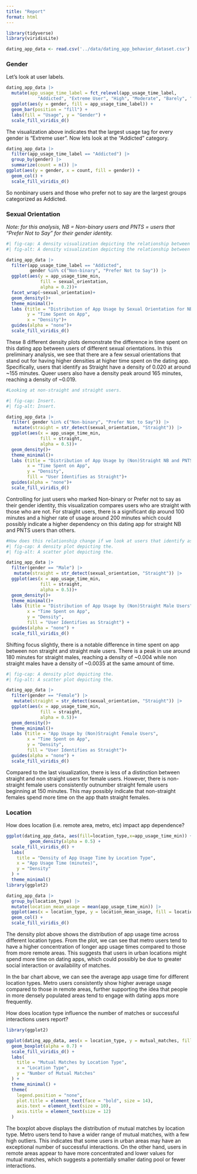 ```yaml
---
title: "Report"
format: html
---
```


```r
library(tidyverse)
library(viridisLite)
```

```r
dating_app_data <- read.csv('../data/dating_app_behavior_dataset.csv')
```

### Gender

Let's look at user labels. 

```r
dating_app_data |>
  mutate(app_usage_time_label = fct_relevel(app_usage_time_label,
            "Addicted", "Extreme User", "High", "Moderate", "Barely", "Low", "Very Low")) |>
  ggplot(aes(y = gender, fill = app_usage_time_label)) +
  geom_bar(position = "fill") +
  labs(fill = "Usage", y = "Gender") +
  scale_fill_viridis_d() 
```
The visualization above indicates that the largest usage tag for every gender is "Extreme user". Now lets look at the "Addicted" category.

```r
dating_app_data |>
  filter(app_usage_time_label == "Addicted") |>
  group_by(gender) |>
  summarize(count = n()) |>
ggplot(aes(y = gender, x = count, fill = gender)) +
  geom_col() +
  scale_fill_viridis_d()
```
So nonbinary users and those who prefer not to say are the largest groups categorized as Addicted.

### Sexual Orientation
*Note: for this analysis, NB = Non-binary users and PNTS = users that "Prefer Not to Say" for their gender identity.* 

```r
#| fig-cap: A density visualization depicting the relationship between time spent on app sexual orientation for the gender identities that had the highest rates of "addicted" users as per our analysis with the gender identity factor. 
#| fig-alt: A density visualization depicting the relationship between time spent on app sexual orientation for the gender identities that had the highest rates of "addicted" users as per our analysis with the gender identity factor. 

dating_app_data |>
  filter(app_usage_time_label == "Addicted",
         gender %in% c("Non-binary", "Prefer Not to Say")) |>
  ggplot(aes(y = app_usage_time_min,
             fill = sexual_orientation,
             alpha = 0.2))+
  facet_wrap(~sexual_orientation)+
  geom_density()+
  theme_minimal()+ 
  labs (title = "Distribution of App Usage by Sexual Orientation for NB and PNTS Users", 
        y = "Time Spent on App", 
        x = "Density")+ 
  guides(alpha = "none")+
  scale_fill_viridis_d()    
```
These 8 different density plots demonstrate the difference in time spent on this dating app between users of different sexual orientations. In this preliminary analysis, we see that there are a few sexual orientations that stand out for having higher densities at higher time spent on the dating app. Specifically, users that identify as Straight have a density of 0.020 at around ~155 minutes. Queer users also have a density peak around 165 minutes, reaching a density of ~0.019.

```r
#Looking at non-straight and straight users.

#| fig-cap: Insert. 
#| fig-alt: Insert.

dating_app_data |>
  filter( gender %in% c("Non-binary", "Prefer Not to Say")) |>
   mutate(straight = str_detect(sexual_orientation, "Straight")) |>
  ggplot(aes(x = app_usage_time_min,
             fill = straight,
             alpha = 0.5))+
  geom_density()+
  theme_minimal()+ 
  labs (title = "Distribution of App Usage by (Non)Straight NB and PNTS Users", 
        x = "Time Spent on App", 
        y = "Density",
        fill = "User Identifies as Straight")+ 
  guides(alpha = "none")+
  scale_fill_viridis_d()    
```
Controlling for just users who marked Non-binary or Prefer not to say as their gender identity, this visualization compares users who are straight with those who are not. For straight users, there is a significant dip around 100 minutes and a higher rate of usage around 200 minutes which could possibly indicate a higher dependency on this dating app for straight NB and PNTS users than others.

```r
#How does this relationship change if we look at users that identify as male?
#| fig-cap: A density plot depicting the. 
#| fig-alt: A scatter plot depicting the.

dating_app_data |>
  filter(gender == "Male") |>
   mutate(straight = str_detect(sexual_orientation, "Straight")) |>
  ggplot(aes(x = app_usage_time_min,
             fill = straight,
             alpha = 0.5))+
  geom_density()+
  theme_minimal()+ 
  labs (title = "Distribution of App Usage by (Non)Straight Male Users", 
        x = "Time Spent on App", 
        y = "Density",
        fill = "User Identifies as Straight") + 
  guides(alpha = "none") +
  scale_fill_viridis_d()   
```
Shifting focus slightly, there is a notable difference in time spent on app between non straight and straight male users. There is a peak in use around 180 minutes for straight males, reaching a density of ~0.004 while non straight males have a density of ~0.0035 at the same amount of time.

```r
#| fig-cap: A density plot depicting the. 
#| fig-alt: A scatter plot depicting the.

dating_app_data |>
  filter(gender == "Female") |>
   mutate(straight = str_detect(sexual_orientation, "Straight")) |>
  ggplot(aes(x = app_usage_time_min,
             fill = straight,
             alpha = 0.5))+
  geom_density()+
  theme_minimal()+ 
  labs (title = "App Usage by (Non)Straight Female Users", 
        x = "Time Spent on App", 
        y = "Density",
        fill = "User Identifies as Straight")+ 
  guides(alpha = "none") +
  scale_fill_viridis_d() 
```
Compared to the last visualization, there is less of a distinction between straight and non straight users for female users. However, there is non-straight female users consistently outnumber straight female users beginning at 150 minutes. This may possibly indicate that non-straight females spend more time on the app thatn straight females.


### Location

How does location (i.e. remote area, metro, etc) impact app dependence? 
```r
ggplot(dating_app_data, aes(fill=location_type,x=app_usage_time_min)) +
         geom_density(alpha = 0.5) +
  scale_fill_viridis_d() +
  labs(
    title = "Density of App Usage Time by Location Type",
    x = "App Usage Time (minutes)",
    y = "Density"
  ) +
  theme_minimal()
library(ggplot2)

dating_app_data |>
  group_by(location_type) |>
  mutate(location_mean_usage = mean(app_usage_time_min)) |>
  ggplot(aes(x = location_type, y = location_mean_usage, fill = location_type)) +  
  geom_col() +
  scale_fill_viridis_d()
```
The density plot above shows the distribution of app usage time across different location types. From the plot, we can see that metro users tend to have a higher concentration of longer app usage times compared to those from more remote areas. This suggests that users in urban locations might spend more time on dating apps, which could possibly be due to greater social interaction or availability of matches.

In the bar chart above, we can see the average app usage time for different location types. Metro users consistently show higher average usage compared to those in remote areas, further supporting the idea that people in more densely populated areas tend to engage with dating apps more frequently.

How does location type influence the number of matches or successful interactions users report?
```r
library(ggplot2)

ggplot(dating_app_data, aes(x = location_type, y = mutual_matches, fill = location_type)) +
  geom_boxplot(alpha = 0.7) +
  scale_fill_viridis_d() +
  labs(
    title = "Mutual Matches by Location Type",
    x = "Location Type",
    y = "Number of Mutual Matches"
  ) +
  theme_minimal() +
  theme(
    legend.position = "none",
    plot.title = element_text(face = "bold", size = 14),
    axis.text = element_text(size = 10),
    axis.title = element_text(size = 12)
  )

```
The boxplot above displays the distribution of mutual matches by location type. Metro users tend to have a wider range of mutual matches, with a few high outliers. This indicates that some users in urban areas may have an exceptional number of successful interactions. On the other hand, users in remote areas appear to have more concentrated and lower values for mutual matches, which suggests a potentially smaller dating pool or fewer interactions.


